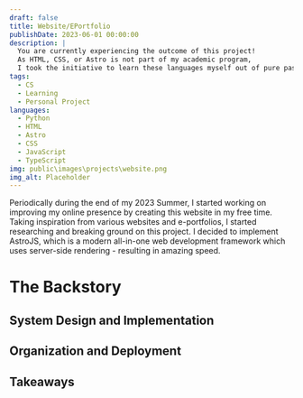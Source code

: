 ```yaml
---
draft: false
title: Website/EPortfolio
publishDate: 2023-06-01 00:00:00
description: |
  You are currently experiencing the outcome of this project! 
  As HTML, CSS, or Astro is not part of my academic program, 
  I took the initiative to learn these languages myself out of pure passion for creating!
tags:
  - CS
  - Learning
  - Personal Project
languages:
  - Python
  - HTML
  - Astro
  - CSS
  - JavaScript
  - TypeScript
img: public\images\projects\website.png
img_alt: Placeholder
---
```


Periodically during the end of my 2023 Summer, I started working on improving my online presence by creating this website in my free time. Taking inspiration from various websites and e-portfolios, I started researching and breaking ground on this project. I decided to implement AstroJS, which is a modern all-in-one web development framework which uses server-side rendering - resulting in amazing speed.

# The Backstory

## System Design and Implementation

## Organization and Deployment

## Takeaways